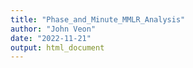 ```yaml
---
title: "Phase_and_Minute_MMLR_Analysis"
author: "John Veon"
date: "2022-11-21"
output: html_document
---
```


